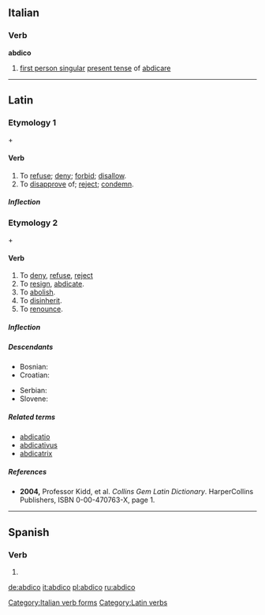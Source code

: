 ==Italian==

===Verb===
'''abdico'''

# [[first person singular]]  [[present tense]] of [[abdicare]]

[[Category:Italian verb forms]]

----

==Latin==

===Etymology 1===
{{term|ab-|ab-|from|lang=la}} + {{term|dico|dīcō|I say|lang=la}}

====Verb====
{{la-verb|abdico|abdicō|abdicere|abdicere|abdixi|abdīxī|abdictum|abdictum}}

# To [[refuse]]; [[deny]]; [[forbid]]; [[disallow]].
# To [[disapprove]] of; [[reject]]; [[condemn]].

=====Inflection=====
{{la-conj-3rd|abdīc|abdīx|abdīct|11=abdic|22=abdix|33=abdict}}

===Etymology 2===
{{term|ab-|ab-|from|lang=la}} + {{term|dico|dicō|I dedicate|lang=la}}

====Verb====
{{la-verb|abdico|abdicō|abdicare|abdicāre|abdicavi|abdicāvī|abdicatum|abdicātum}}

# To [[deny]], [[refuse]], [[reject]]
# To [[resign]], [[abdicate]].
# To [[abolish]].
# To [[disinherit]].
# To [[renounce]].

=====Inflection=====
{{la-conj-1st|abdic|abdicāv|abdicāt|11=abdic|22=abdicav|33=abdicat}}

=====Descendants=====
{{rel-top|Descendants}}
* Bosnian: {{l|bs|abdicirati}}
* Croatian: {{l|hr|abdicirati}}
{{rel-mid}}
* Serbian: {{l|sr|abdicirati}}
* Slovene: {{l|sl|abdicirati}}
{{rel-bottom}}

=====Related terms=====
* [[abdicatio]]
* [[abdicativus]]
* [[abdicatrix]]

=====References=====
* '''2004,''' Professor Kidd, et al. ''Collins Gem Latin Dictionary''. HarperCollins Publishers, ISBN 0-00-470763-X, page 1.
{{R:L&S|abdico}}

[[Category:Latin verbs]]

----

==Spanish==

===Verb===
{{es-verb-form|abdicar}}

# {{es-verb form of|ending=ar|mood=indicative|tense=present|pers=1|number=singular|[[abdicar]]}}

[[de:abdico]]
[[it:abdico]]
[[pl:abdico]]
[[ru:abdico]]